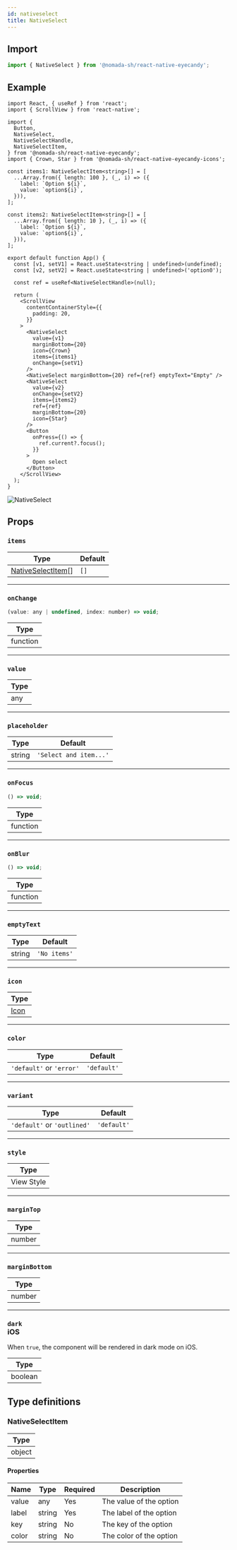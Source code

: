 ```yaml
---
id: nativeselect
title: NativeSelect
---
```


## Import

```jsx
import { NativeSelect } from '@nomada-sh/react-native-eyecandy';
```

## Example

```tsx
import React, { useRef } from 'react';
import { ScrollView } from 'react-native';

import {
  Button,
  NativeSelect,
  NativeSelectHandle,
  NativeSelectItem,
} from '@nomada-sh/react-native-eyecandy';
import { Crown, Star } from '@nomada-sh/react-native-eyecandy-icons';

const items1: NativeSelectItem<string>[] = [
  ...Array.from({ length: 100 }, (_, i) => ({
    label: `Option ${i}`,
    value: `option${i}`,
  })),
];

const items2: NativeSelectItem<string>[] = [
  ...Array.from({ length: 10 }, (_, i) => ({
    label: `Option ${i}`,
    value: `option${i}`,
  })),
];

export default function App() {
  const [v1, setV1] = React.useState<string | undefined>(undefined);
  const [v2, setV2] = React.useState<string | undefined>('option0');

  const ref = useRef<NativeSelectHandle>(null);

  return (
    <ScrollView
      contentContainerStyle={{
        padding: 20,
      }}
    >
      <NativeSelect
        value={v1}
        marginBottom={20}
        icon={Crown}
        items={items1}
        onChange={setV1}
      />
      <NativeSelect marginBottom={20} ref={ref} emptyText="Empty" />
      <NativeSelect
        value={v2}
        onChange={setV2}
        items={items2}
        ref={ref}
        marginBottom={20}
        icon={Star}
      />
      <Button
        onPress={() => {
          ref.current?.focus();
        }}
      >
        Open select
      </Button>
    </ScrollView>
  );
}
```

![NativeSelect](../assets/components/nativeselect.gif)

## Props

### `items`

| Type                                    | Default |
| --------------------------------------- | ------- |
| [NativeSelectItem](#nativeselectitem)[] | `[]`    |

---

### `onChange`

```jsx
(value: any | undefined, index: number) => void;
```

| Type     |
| -------- |
| function |

---

### `value`

| Type |
| ---- |
| any  |

---

### `placeholder`

| Type   | Default                |
| ------ | ---------------------- |
| string | `'Select and item...'` |

---

### `onFocus`

```jsx
() => void;
```

| Type     |
| -------- |
| function |

---

### `onBlur`

```jsx
() => void;
```

| Type     |
| -------- |
| function |

---

### `emptyText`

| Type   | Default      |
| ------ | ------------ |
| string | `'No items'` |

---

### `icon`

| Type             |
| ---------------- |
| [Icon](../icons) |

---

### `color`

| Type                     | Default     |
| ------------------------ | ----------- |
| `'default'` or `'error'` | `'default'` |

---

### `variant`

| Type                        | Default     |
| --------------------------- | ----------- |
| `'default'` or `'outlined'` | `'default'` |

---

### `style`

| Type       |
| ---------- |
| View Style |

---

### `marginTop`

| Type   |
| ------ |
| number |

---

### `marginBottom`

| Type   |
| ------ |
| number |

---

### `dark` <div class="label ios">iOS</div>

When `true`, the component will be rendered in dark mode on iOS.

| Type    |
| ------- |
| boolean |

## Type definitions

### NativeSelectItem

| Type   |
| ------ |
| object |

#### Properties

| Name  | Type   | Required | Description             |
| ----- | ------ | -------- | ----------------------- |
| value | any    | Yes      | The value of the option |
| label | string | Yes      | The label of the option |
| key   | string | No       | The key of the option   |
| color | string | No       | The color of the option |
